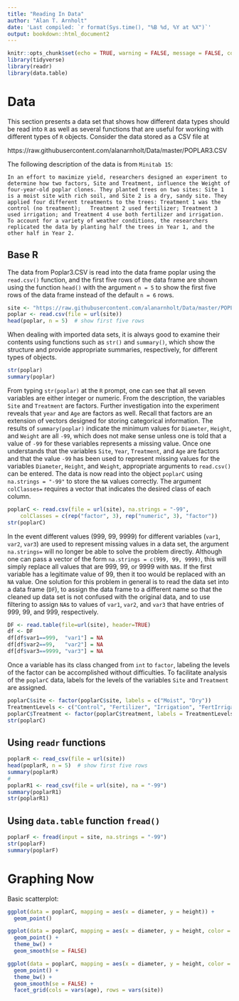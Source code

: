 ```yaml
---
title: "Reading In Data"
author: "Alan T. Arnholt"
date: 'Last compiled: `r format(Sys.time(), "%B %d, %Y at %X")`'
output: bookdown::html_document2
---
```


```r
knitr::opts_chunk$set(echo = TRUE, warning = FALSE, message = FALSE, comment = NA, fig.align = "center")
library(tidyverse)
library(readr)
library(data.table)
```

# Data

This section presents a data set that shows how different data types should be read into `R` as well as several functions that are useful for working with different types of `R` objects.  Consider the data stored as a CSV file at

https://raw.githubusercontent.com/alanarnholt/Data/master/POPLAR3.CSV


The following description of the data is from `Minitab 15`:

```
In an effort to maximize yield, researchers designed an experiment to determine how two factors, Site and Treatment, influence the Weight of four-year-old poplar clones. They planted trees on two sites: Site 1 is a moist site with rich soil, and Site 2 is a dry, sandy site. They applied four different treatments to the trees: Treatment 1 was the control (no treatment);   Treatment 2 used fertilizer; Treatment 3 used irrigation; and Treatment 4 use both fertilizer and irrigation. To account for a variety of weather conditions, the researchers replicated the data by planting half the trees in Year 1, and the other half in Year 2.
```

## Base R

The data from Poplar3.CSV is read into the data frame poplar using the `read.csv()` function, and the first five rows of the data frame are shown using the function `head()` with the argument `n = 5` to show the first five rows of the data frame instead of the default `n = 6` rows.


```r
site <- "https://raw.githubusercontent.com/alanarnholt/Data/master/POPLAR3.CSV"
poplar <- read.csv(file = url(site))
head(poplar, n = 5)  # show first five rows
```

When dealing with imported data sets, it is always good to examine their contents using functions such as `str()` and `summary()`, which show the structure and provide appropriate summaries, respectively, for different types of objects.

```r
str(poplar)
summary(poplar)
```

From typing `str(poplar)` at the `R` prompt, one can see that all seven variables are either integer or numeric.  From the description, the variables `Site` and `Treatment` are factors.  Further investigation into the experiment reveals that `year` and `Age` are factors as well. Recall that factors are an extension of vectors designed for storing categorical information.   The results of `summary(poplar)` indicate the minimum values for `Diameter`, `Height`, and `Weight` are all `-99`, which does not make sense unless one is told that a value of `-99` for these variables represents a missing value.  Once one understands that the variables `Site`, `Year`, `Treatment`, and `Age` are factors and that the value `-99` has been used to represent missing values for the variables `Diameter`, `Height`, and `Weight`, appropriate arguments to `read.csv()` can be entered.  The data is now read into the object `poplarC` using `na.strings = "-99"` to store the `NA` values correctly.  The argument `colClasses=` requires a vector that indicates the desired class of each column.

```r
poplarC <- read.csv(file = url(site), na.strings = "-99", 
    colClasses = c(rep("factor", 3), rep("numeric", 3), "factor"))
str(poplarC)
```

In the event different values (999, 99, 9999) for different variables (`var1`, `var2`, `var3`) are used to represent missing values in a data set, the argument `na.strings=` will no longer be able to solve the problem directly.  Although one can pass a vector of the form `na.strings = c(999, 99, 9999)`, this will simply replace all values that are 999,  99, or 9999 with `NA`s.  If the first variable has a legitimate value of 99, then it too would be replaced with an `NA` value.  One solution for this problem in general is to read the data set into a data frame (`DF`), to assign the data frame to a different name so that the cleaned up data set is not confused with the original data, and to use filtering to assign `NA`s to values of `var1`, `var2`, and `var3` that have entries of 999, 99, and 999, respectively.

```r
DF <- read.table(file=url(site), header=TRUE)
df <- DF
df[df$var1==999,  "var1"] = NA
df[df$var2==99,   "var2"] = NA
df[df$var3==9999, "var3"] = NA
```

Once a variable has its class changed from `int` to `factor`, labeling the levels of the factor can be accomplished without difficulties.  To facilitate analysis of the `poplarC` data, labels for the levels of the variables `Site` and `Treatment` are assigned.

```r
poplarC$site <- factor(poplarC$site, labels = c("Moist", "Dry"))
TreatmentLevels <- c("Control", "Fertilizer", "Irrigation", "FertIrriga")
poplarC$Treatment <- factor(poplarC$treatment, labels = TreatmentLevels)
str(poplarC)
```

## Using `readr` functions

```r
poplarR <- read_csv(file = url(site))
head(poplarR, n = 5)  # show first five rows
summary(poplarR)
#
poplarR1 <- read_csv(file = url(site), na = "-99")
summary(poplarR1)
str(poplarR1)
```

## Using `data.table` function `fread()`
 
```r
poplarF <- fread(input = site, na.strings = "-99")
str(poplarF)
summary(poplarF)
```
 
# Graphing Now

Basic scatterplot:

```r
ggplot(data = poplarC, mapping = aes(x = diameter, y = height)) + 
  geom_point() 
```

```r
ggplot(data = poplarC, mapping = aes(x = diameter, y = height, color = treatment)) + 
  geom_point() +
  theme_bw() + 
  geom_smooth(se = FALSE)
```

```r
ggplot(data = poplarC, mapping = aes(x = diameter, y = height, color = treatment)) + 
  geom_point() +
  theme_bw() + 
  geom_smooth(se = FALSE) + 
  facet_grid(cols = vars(age), rows = vars(site))
```


